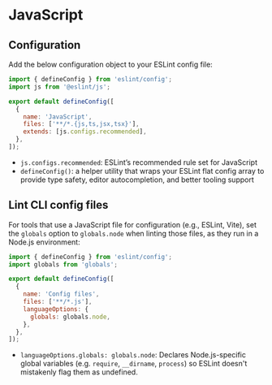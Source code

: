 # JavaScript

## Configuration

Add the below configuration object to your ESLint config file:

```js title="eslint.config.js" {2,8}
import { defineConfig } from 'eslint/config';
import js from '@eslint/js';

export default defineConfig([
  {
    name: 'JavaScript',
    files: ['**/*.{js,ts,jsx,tsx}'],
    extends: [js.configs.recommended],
  },
]);
```
- `js.configs.recommended`: ESLint’s recommended rule set for JavaScript
- `defineConfig()`: a helper utility that wraps your ESLint flat config array to provide type safety, editor autocompletion, and better tooling support


## Lint CLI config files

For tools that use a JavaScript file for configuration (e.g., ESLint, Vite), set the `globals` option to `globals.node` when linting those files, as they run in a Node.js environment:

```js title="eslint.config.js" {2,9}
import { defineConfig } from 'eslint/config';
import globals from 'globals';

export default defineConfig([
  {
    name: 'Config files',
    files: ['**/*.js'],
    languageOptions: {
      globals: globals.node,
    },
  },
]);
```
- `languageOptions.globals: globals.node`: Declares Node.js-specific global variables (e.g. `require`, `__dirname`, `process`) so ESLint doesn't mistakenly flag them as undefined.
